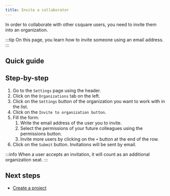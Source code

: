 ```yaml
---
title: Invite a collaborator
---
```



In order to collaborate with other csquare users, you need to invite them into an organization.

:::tip
On this page, you learn how to invite someone using an email address.
:::

## Quick guide

<VideoPlayer src="/videos/organizations-invite-a-collaborator.webm" />

## Step-by-step

1. Go to the `Settings` page using the header.
2. Click on the `Organizations` tab on the left.
3. Click on the `Settings` button of the organization you want to work with in the list.
4. Click on the `Invite to organization button`.
5. Fill the form:
   1. Write the email address of the user you to invite.
   2. Select the permissions of your future colleagues using the permissions button.
   3. Invite more users by clicking on the `+` button at the end of the row.
6. Click on the `Submit` button. Invitations will be sent by email.

:::info
When a user accepts an invitation, it will count as an additional organization seat.
:::

## Next steps

- [Create a project](../projects/create-project)
